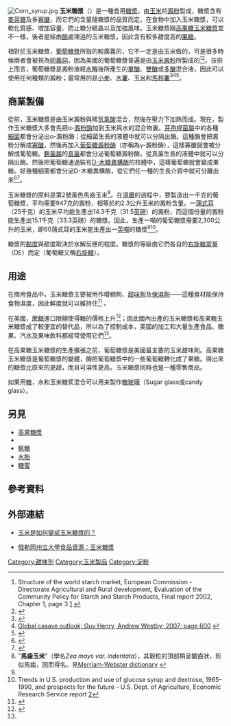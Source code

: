 {{noteTA|G1=生命科学}}
[[File:Corn_syrup.jpg|right]]
'''玉米糖漿'''（{{lang-en|Corn syrup}}）是一種食用[[糖漿|糖漿]]，由[[玉米|玉米]]的[[澱粉|澱粉]]製成，糖漿含有[[麥芽糖|麥芽糖]]及多[[寡醣|寡醣]]，而它們的含量隨糖漿的品質而定。在食物中加入玉米糖漿，可以軟化質感、增加容量、防止糖分結晶以及加強風味。玉米糖漿跟[[高果糖玉米糖漿|高果糖玉米糖漿]]並不一樣，後者是經由[[酶|酶]]處理過的玉米糖漿，因此含有較多甜度高的[[果糖|果糖]]。

相對於玉米糖漿，[[葡萄糖漿|葡萄糖漿]]所指的較廣義的，它不一定是由玉米做的，可是很多時候兩者會被視為[[同義詞|同義詞]]，因為美國的葡萄糖漿普遍是由[[玉米澱粉|玉米澱粉]]所製成的<ref>Structure of the world starch market, European Commission - Directorate Agricultural and Rural development, Evaluation of the Community Policy for Starch and Starch Products, Final report 2002, Chapter 1, page 3 [http://ec.europa.eu/agriculture/eval/reports/amidon/chap1.pdf] {{Wayback|url=http://ec.europa.eu/agriculture/eval/reports/amidon/chap1.pdf |date=20120129103041 }}</ref><ref>{{cite web|url=http://www.sugar.org/consumers/sweet_by_nature.asp?id=277 |title=Sugar Association Alternative Carbohydrate Sweeteners |deadurl=yes |archiveurl=https://web.archive.org/web/20060923020810/http://www.sugar.org/consumers/sweet_by_nature.asp?id=277 |archivedate=2006-09-23 }}</ref>。技術上而言，葡萄糖漿是澱粉液經[[水解|水解]]後所產生的[[單醣|單醣]]、[[雙醣|雙醣]]或[[多醣|多醣]]混合液，因此可以使用任何種類的澱粉；最常用的是[[小麥|小麥]]、[[木薯|木薯]]、[[玉米|玉米]]和[[馬鈴薯|馬鈴薯]]<ref>{{Cite web |url=http://www.starch.dk/isi/starch/tm33www-wheat.htm |title=Wheat starch, Application, International Starch Institute Denmark |accessdate=2012-03-05 |archive-date=2012-03-09 |archive-url=https://web.archive.org/web/20120309060625/http://www.starch.dk/isi/starch/tm33www-wheat.htm |dead-url=no }}</ref><ref>[http://webapp.ciat.cgiar.org/asia_cassava/pdf/proceedings_workshop_00/593.pdf Global casave outlook; Guy Henry, Andrew Westby; 2007; page 600] {{webarchive|url=https://web.archive.org/web/20120405043608/http://webapp.ciat.cgiar.org/asia_cassava/pdf/proceedings_workshop_00/593.pdf |date=2012-04-05 }}</ref><ref>{{cite web |url=http://www.starch.dk/isi/starch/glosary.htm |title=International Starch Association Starch and Glucose Glossary |accessdate=2012-03-05 |archive-date=2012-03-09 |archive-url=https://web.archive.org/web/20120309060650/http://www.starch.dk/isi/starch/glosary.htm |dead-url=no }}</ref>。

==商業製備==
從前，玉米糖漿是由玉米澱粉與稀[[氫氯酸|氫氯酸]]混合，然後在壓力下加熱而成。現在，製作玉米糖漿大多會先把α-[[澱粉酶|澱粉酶]]加到玉米與水的混合物裏。[[芽孢桿菌屬|芽孢桿菌屬]]中的各種[[細菌|細菌]]都會分泌出α-澱粉酶；從細菌生長的液體中就可以分隔出酶。這種酶會把澱粉分解成[[寡醣|寡醣]]，然後再加入[[葡萄糖澱粉酶|葡萄糖澱粉酶]]（亦稱為γ-澱粉酶），這樣寡醣就會被分解成葡萄糖。[[麴菌屬|麴菌屬]]的[[真菌|真菌]]都會分泌葡萄糖澱粉酶，從真菌生長的液體中就可以分隔出酶。然後把葡萄糖通過裝有[[木糖異構酶|D-木糖異構酶]]的柱體中，這樣葡萄糖就會變成果糖。好幾種細菌都會分泌D-木糖異構酶，從它們任一種的生長介質中就可分離出來<ref name="starch">{{cite web|url=http://www.lsbu.ac.uk/biology/enztech/starch.html|title=The use of enzymes in starch hydrolysis|accessdate=January 2010|deadurl=yes|archiveurl=https://web.archive.org/web/20090722131650/http://www.lsbu.ac.uk/biology/enztech/starch.html|archivedate=2009-07-22}}</ref><ref name="hydrolysis">{{cite web|url=http://www.bpe.wur.nl/UK/Research/Dissertations/Enzymatic+starch+hydrolysis/Enzymatic+starch+hydrolysis+background/|title=Enzymatic starch hydrolysis: background|accessdate=January 2010|archive-date=2011-09-11|archive-url=https://web.archive.org/web/20110911030836/http://www.bpe.wur.nl/UK/Research/Dissertations/Enzymatic+starch+hydrolysis/Enzymatic+starch+hydrolysis+background/|dead-url=no}}</ref>。

玉米糖漿的原料是第2號黃色馬齒玉米<ref>"'''馬齒玉米'''"（學名''Zea mays var. indentata''），其穀粒的頂部稍呈鋸齒狀，形似馬齒，因而得名。見[http://www.merriam-webster.com/dictionary/dent+corn Merriam-Webster dictionary] {{Wayback|url=http://www.merriam-webster.com/dictionary/dent+corn |date=20121022201910 }}</ref>。在[[濕磨|濕磨]]的過程中，要製造出一千克的葡萄糖漿，平均需要947克的澱粉，相等於約2.3公升玉米的澱粉含量。一[[蒲式耳|蒲式耳]]（25千克）的玉米平均能生產出14.3千克（31.5[[英磅|英磅]]）的澱粉，而這個份量的澱粉能生產出15.1千克（33.3英磅）的糖漿。因此，生產一噸的葡萄糖漿需要2,300公升的玉米，即60蒲式耳的玉米能生產出一[[英噸|英噸]]的糖漿<ref name="hydrolysis"/><ref>Trends in U.S. production and use of glucose syrup and dextrose, 1965-1990, and prospects for the future - U.S. Dept. of Agriculture, Economic Research Service report [https://archive.is/20120708093106/findarticles.com/p/articles/mi_m3796/is_1991_Sept/ai_11917704]</ref>。

糖漿的[[黏度|黏度]]與甜度取決於水解反應的程度。糖漿的等級由它們各自的[[右旋糖當量|右旋糖當量]]（DE）而定（葡萄糖又稱[[右旋糖|右旋糖]]）。

==用途==
在商用食品中，玉米糖漿主要被用作增稠劑、[[甜味劑|甜味劑]]及[[保濕劑|保濕劑]]——這種食材能保持食物濕度，因此鮮度就可以維持住<ref name="FPD">{{cite web | last = Knehr | first = Elaine | title = Carbohydrate Sweeteners | url = http://www.foodproductdesign.com/articles/2005/05/carbohydrate-sweeteners.aspx | publisher = Virgo Publishing | accessdate = 2008-10-17 | archive-date = 2011-07-17 | archive-url = https://web.archive.org/web/20110717021303/http://www.foodproductdesign.com/articles/2005/05/carbohydrate-sweeteners.aspx | dead-url = no }}</ref> 。

在美國，[[蔗糖|蔗糖]]進口限額使得糖的價格上升<ref name="SugarImport">{{cite web|title=U.S. Sugar Import Program |url=http://www.fas.usda.gov/itp/imports/ussugar.asp |accessdate=2009-03-21 |publisher=USDA |deadurl=yes |archiveurl=https://web.archive.org/web/20090322125930/http://www.fas.usda.gov/itp/imports/ussugar.asp |archivedate=2009-03-22 }}</ref>；因此國內出產的玉米糖漿和高果糖玉米糖漿成了較便宜的替代品，所以為了控制成本，美國的加工和大量生產食品、糖果、汽水及果味飲料都經常使用它們<ref name="FPD" />。

在高果糖玉米糖漿的生產擴張之前，葡萄糖漿是美國最主要的玉米甜味劑。高果糖玉米糖漿是葡萄糖漿的變體，酶把葡萄糖漿中的一些葡萄糖轉化成了果糖。得出來的糖漿比原來的更甜，而且可溶性更高。玉米糖漿同時也是一種零售商品。

如果用[[糖|糖]]，水和玉米糖浆混合可以用来製作[[糖玻璃|糖玻璃]]（Sugar glass或candy glass）。

==另見==
*[[高果糖漿|高果糖漿]]
*{{link-en|高麥芽糖漿|High maltose corn syrup}}
*[[枫糖|枫糖]]
*[[水飴|水飴]]
*[[糖蜜|糖蜜]]

==參考資料==
{{reflist|2}}

==外部連結==
*{{en}}[https://web.archive.org/web/20110418095908/http://www.corn.org/process/syrup-conversion/ 玉米是如何變成玉米糖漿的？]
*{{en}}[https://web.archive.org/web/20110606194855/http://food.oregonstate.edu/glossary/c/cornsirup.html 俄勒岡州立大學食品資源：玉米糖漿]

[[Category:甜味剂|Category:甜味剂]]
[[Category:玉米製品|Category:玉米製品]]
[[Category:淀粉|Category:淀粉]]